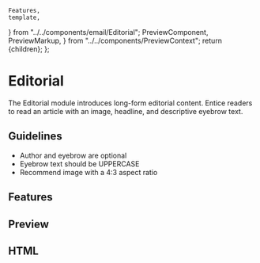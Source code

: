     Features,
    template,
} from "../../components/email/Editorial";
    PreviewComponent,
    PreviewMarkup,
} from "../../components/PreviewContext";
    return <PreviewLayout inline={inline}>{children}</PreviewLayout>;
};

# Editorial

The Editorial module introduces long-form editorial content. Entice readers to read an article with an image, headline, and descriptive eyebrow text.

## Guidelines

-   Author and eyebrow are optional
-   Eyebrow text should be UPPERCASE
-   Recommend image with a 4:3 aspect ratio

<LinkButton
    href="https://litmus.com/checklist/emails/public/c6f69b1"
    target="_blank"
    label="View in Litmus"
/>

## Features

<Features />

## Preview

<PreviewComponent label="editorial" Component={Editorial} />

## HTML

<PreviewMarkup label="editorial" template={template} />
